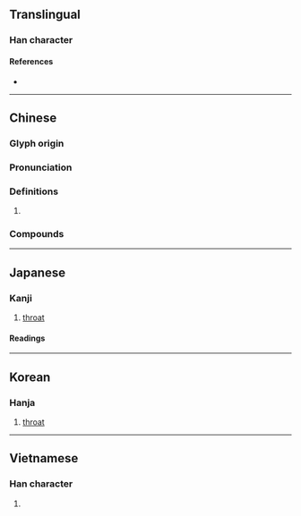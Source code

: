 {{also|咙}}
{{character info}}
==Translingual==
{{Han simplified forms|嚨|𠺠|咙|ex=y}}

===Han character===
{{Han char|rn=30|rad=口|as=16|sn=19|four=61011|canj=RYBP|ids=⿰口龍}}

====References====
* {{Han ref|kx=0213.230|dkj=04550|dj=0436.040|hdz=10703.110|uh=56A8|ud=22184|bh=C456|bd=50262}}

----

==Chinese==
{{zh-forms|s=咙}}

===Glyph origin===
{{Han etym}}

===Pronunciation===
{{zh-pron
|m=lóng
|c=lung4
|mn=lông/nâ
|mn_note=lông - literary; nâ - vernacular
|mn-t=lêng5
|mc=y
|oc=y
|cat=
}}

===Definitions===
{{zh-hanzi}}

# {{zh-used2|c}}

===Compounds===
{{zh-der|喉嚨|嚨胡|大喉嚨|嚨喉:nâ-âu|嚨嚨}}

----

==Japanese==
{{ja-kanji forms|𠺠|嚨}}

===Kanji===
{{ja-kanji|grade=|rs=口16|shin=𠺠}}

# [[throat]]

====Readings====
{{ja-readings
|goon=る
|kanon=ろう
|kun=のど-}}

----

==Korean==

===Hanja===
{{ko-hanja|hangeul=롱|rv=rong|mr=rong}}

# [[throat]]

----

==Vietnamese==

===Han character===
{{vi-hantu|[[lùng]]|rs=口16}}

# {{rfdef|vi|sort=口16}}